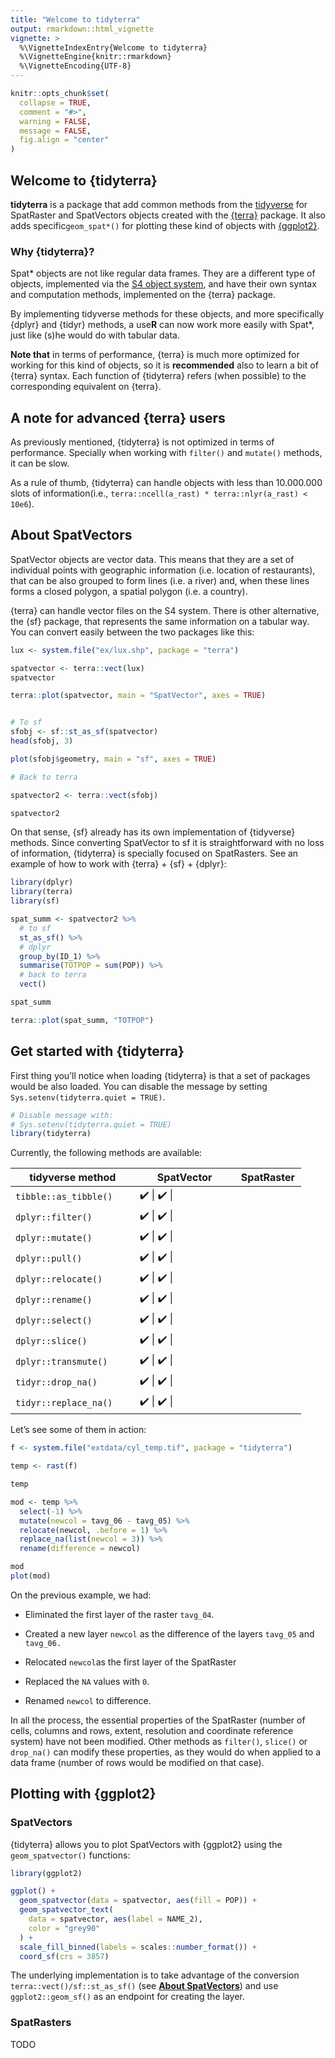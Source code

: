 ```yaml
---
title: "Welcome to tidyterra"
output: rmarkdown::html_vignette
vignette: >
  %\VignetteIndexEntry{Welcome to tidyterra}
  %\VignetteEngine{knitr::rmarkdown}
  %\VignetteEncoding{UTF-8}
---
```


```r
knitr::opts_chunk$set(
  collapse = TRUE,
  comment = "#>",
  warning = FALSE,
  message = FALSE,
  fig.align = "center"
)
```

## Welcome to {tidyterra}

**tidyterra** is a package that add common methods from the
[tidyverse](https://www.tidyverse.org/) for SpatRaster and SpatVectors objects
created with the [{terra}](https://CRAN.R-project.org/package=terra) package. It
also adds specific`geom_spat*()` for plotting these kind of objects with
[{ggplot2}](https://ggplot2.tidyverse.org/).

### Why {tidyterra}?

Spat\* objects are not like regular data frames. They are a different type of
objects, implemented via the [S4 object system](http://adv-r.had.co.nz/S4.html),
and have their own syntax and computation methods, implemented on the {terra}
package.

By implementing tidyverse methods for these objects, and more specifically
{dplyr} and {tidyr} methods, a use**R** can now work more easily with Spat\*,
just like (s)he would do with tabular data.

**Note that** in terms of performance, {terra} is much more optimized for
working for this kind of objects, so it is **recommended** also to learn a bit
of {terra} syntax. Each function of {tidyterra} refers (when possible) to the
corresponding equivalent on {terra}.

## A note for advanced {terra} users

As previously mentioned, {tidyterra} is not optimized in terms of performance.
Specially when working with `filter()` and `mutate()` methods, it can be slow.

As a rule of thumb, {tidyterra} can handle objects with less than 10.000.000
slots of information(i.e., `terra::ncell(a_rast) * terra::nlyr(a_rast) < 10e6`).

## About SpatVectors {#about}

SpatVector objects are vector data. This means that they are a set of individual
points with geographic information (i.e. location of restaurants), that can be
also grouped to form lines (i.e. a river) and, when these lines forms a closed
polygon, a spatial polygon (i.e. a country).

{terra} can handle vector files on the S4 system. There is other alternative,
the {sf} package, that represents the same information on a tabular way. You can
convert easily between the two packages like this:

```r
lux <- system.file("ex/lux.shp", package = "terra")

spatvector <- terra::vect(lux)
spatvector

terra::plot(spatvector, main = "SpatVector", axes = TRUE)


# To sf
sfobj <- sf::st_as_sf(spatvector)
head(sfobj, 3)

plot(sfobj$geometry, main = "sf", axes = TRUE)

# Back to terra

spatvector2 <- terra::vect(sfobj)

spatvector2
```

On that sense, {sf} already has its own implementation of {tidyverse} methods.
Since converting SpatVector to sf it is straightforward with no loss of
information, {tidyterra} is specially focused on SpatRasters. See an example of
how to work with {terra} + {sf} + {dplyr}:

```r
library(dplyr)
library(terra)
library(sf)

spat_summ <- spatvector2 %>%
  # to sf
  st_as_sf() %>%
  # dplyr
  group_by(ID_1) %>%
  summarise(TOTPOP = sum(POP)) %>%
  # back to terra
  vect()

spat_summ

terra::plot(spat_summ, "TOTPOP")
```

## Get started with {tidyterra}

First thing you'll notice when loading {tidyterra} is that a set of packages
would be also loaded. You can disable the message by setting
`Sys.setenv(tidyterra.quiet = TRUE)`.

```r
# Disable message with:
# Sys.setenv(tidyterra.quiet = TRUE)
library(tidyterra)
```

Currently, the following methods are available:

+------------------------------+------------------------+----------------+
| tidyverse method             | SpatVector             | SpatRaster     |
+==============================+========================+================+
| `tibble::as_tibble()`        | ✔️                     | ✔️             |
+------------------------------+------------------------+----------------+
| `dplyr::filter()`            | ✔️                     | ✔️             |
+------------------------------+------------------------+----------------+
| `dplyr::mutate()`            | ✔️                     | ✔️             |
+------------------------------+------------------------+----------------+
| `dplyr::pull()`              | ✔️                     | ✔️             |
+------------------------------+------------------------+----------------+
| `dplyr::relocate()`          | ✔️                     | ✔️             |
+------------------------------+------------------------+----------------+
| `dplyr::rename()`            | ✔️                     | ✔️             |
+------------------------------+------------------------+----------------+
| `dplyr::select()`            | ✔️                     | ✔️             |
+------------------------------+------------------------+----------------+
| `dplyr::slice()`             | ✔️                     | ✔️             |
+------------------------------+------------------------+----------------+
| `dplyr::transmute()`         | ✔️                     | ✔️             |
+------------------------------+------------------------+----------------+
| `tidyr::drop_na()`           | ✔️                     | ✔️             |
+------------------------------+------------------------+----------------+
| `tidyr::replace_na()`        | ✔️                     | ✔️             |
+------------------------------+------------------------+----------------+

Let's see some of them in action:

```r

f <- system.file("extdata/cyl_temp.tif", package = "tidyterra")

temp <- rast(f)

temp

mod <- temp %>%
  select(-1) %>%
  mutate(newcol = tavg_06 - tavg_05) %>%
  relocate(newcol, .before = 1) %>%
  replace_na(list(newcol = 3)) %>%
  rename(difference = newcol)

mod
plot(mod)
```

On the previous example, we had:

-   Eliminated the first layer of the raster `tavg_04`.

-   Created a new layer `newcol` as the difference of the layers `tavg_05` and
    `tavg_06.`

-   Relocated `newcol`as the first layer of the SpatRaster

-   Replaced the `NA` values with `0`.

-   Renamed `newcol` to difference.

In all the process, the essential properties of the SpatRaster (number of cells,
columns and rows, extent, resolution and coordinate reference system) have not
been modified. Other methods as `filter()`, `slice()` or `drop_na()` can modify
these properties, as they would do when applied to a data frame (number of rows
would be modified on that case).

## Plotting with {ggplot2}

### SpatVectors

{tidyterra} allows you to plot SpatVectors with {ggplot2} using the
`geom_spatvector()` functions:

```r
library(ggplot2)

ggplot() +
  geom_spatvector(data = spatvector, aes(fill = POP)) +
  geom_spatvector_text(
    data = spatvector, aes(label = NAME_2),
    color = "grey90"
  ) +
  scale_fill_binned(labels = scales::number_format()) +
  coord_sf(crs = 3857)
```

The underlying implementation is to take advantage of the conversion
`terra::vect()/sf::st_as_sf()` (see [**About SpatVectors**](#about)) and use
`ggplot2::geom_sf()` as an endpoint for creating the layer.

### SpatRasters

TODO
